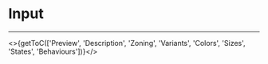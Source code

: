 

<Meta title="UI Components/Input️ [atom]/Overview" />

# Input
---

<>{getToC(['Preview', 'Description', 'Zoning', 'Variants', 'Colors', 'Sizes', 'States', 'Behaviours'])}</>

<DesignInput />

